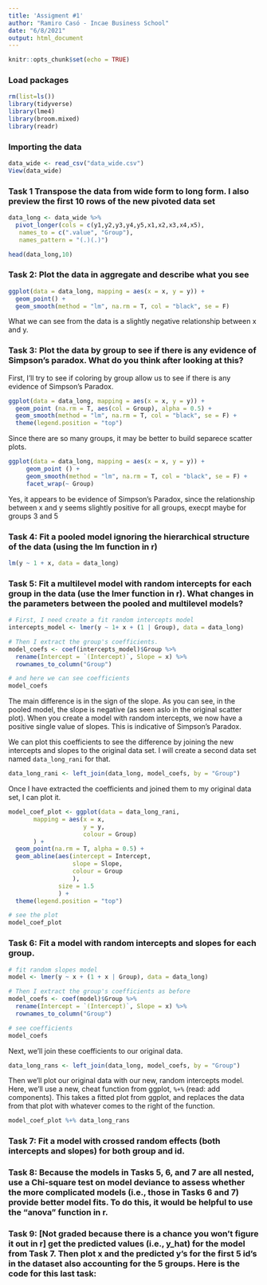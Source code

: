 ```yaml
---
title: 'Assigment #1'
author: "Ramiro Casó - Incae Business School"
date: "6/8/2021"
output: html_document
---
```


```r
knitr::opts_chunk$set(echo = TRUE)
```

### Load packages

```r
rm(list=ls())
library(tidyverse)
library(lme4)
library(broom.mixed)
library(readr)
```

### Importing the data 

```r
data_wide <- read_csv("data_wide.csv")
View(data_wide)
```
### Task 1 Transpose the data from wide form to long form. I also preview the first 10 rows of the new pivoted data set

```r
data_long <- data_wide %>%
  pivot_longer(cols = c(y1,y2,y3,y4,y5,x1,x2,x3,x4,x5),
   names_to = c(".value", "Group"),
   names_pattern = "(.)(.)")

head(data_long,10)
```

### Task 2: Plot the data in aggregate and describe what you see 

```r
ggplot(data = data_long, mapping = aes(x = x, y = y)) +
  geom_point() +
  geom_smooth(method = "lm", na.rm = T, col = "black", se = F)
```
What we can see from the data is a slightly negative relationship between x and y. 

### Task 3: Plot the data by group to see if there is any evidence of Simpson's paradox. What do you think after looking at this?

First, I'll try to see if coloring by group allow us to see if there is any evidence of Simpson's Paradox. 

```r
ggplot(data = data_long, mapping = aes(x = x, y = y)) +
  geom_point (na.rm = T, aes(col = Group), alpha = 0.5) +
  geom_smooth(method = "lm", na.rm = T, col = "black", se = F) +
  theme(legend.position = "top")

```
Since there are so many groups, it may be better to build separece scatter plots. 

```r
ggplot(data = data_long, mapping = aes(x = x, y = y)) +
     geom_point () +
     geom_smooth(method = "lm", na.rm = T, col = "black", se = F) +
     facet_wrap(~ Group) 
```


Yes, it appears to be evidence of Simpson's Paradox, since the relationship between x and y seems slightly positive for all groups, execpt maybe for groups 3 and 5


### Task 4: Fit a pooled model ignoring the hierarchical structure of the data (using the lm function in r)


```r
lm(y ~ 1 + x, data = data_long)
```

### Task 5: Fit a multilevel model with random intercepts for each group in the data (use the lmer function in r). What changes in the parameters between the pooled and multilevel models?

```r
# First, I need create a fit random intercepts model
intercepts_model <- lmer(y ~ 1+ x + (1 | Group), data = data_long) 

# Then I extract the group's coefficients. 
model_coefs <- coef(intercepts_model)$Group %>% 
  rename(Intercept = `(Intercept)`, Slope = x) %>% 
  rownames_to_column("Group")

# and here we can see coefficients
model_coefs
```
The main difference is in the sign of the slope. As you can see, in the pooled model, the slope is negative (as seen aslo in the original scatter plot). When you create a model with random intercepts, we now have a positive single value of slopes. This is indicative of Simpson's Paradox. 

We can plot this coefficients to see the difference by joining the new intercepts and slopes to the original data set. I will create a second data  set named `data_long_rani` for that. 

```r
data_long_rani <- left_join(data_long, model_coefs, by = "Group")
```

Once I have extracted the coefficients and joined them to my original data set, I can plot it.

```r
model_coef_plot <- ggplot(data = data_long_rani, 
       mapping = aes(x = x, 
                     y = y, 
                     colour = Group)
       ) +
  geom_point(na.rm = T, alpha = 0.5) +
  geom_abline(aes(intercept = Intercept, 
                  slope = Slope,
                  colour = Group
                  ),
              size = 1.5
              ) +
  theme(legend.position = "top")

# see the plot
model_coef_plot
```


### Task 6: Fit a model with random intercepts and slopes for each group. 

```r
# fit random slopes model
model <- lmer(y ~ x + (1 + x | Group), data = data_long) 

# Then I extract the group's coefficients as before
model_coefs <- coef(model)$Group %>% 
  rename(Intercept = `(Intercept)`, Slope = x) %>% 
  rownames_to_column("Group")

# see coefficients
model_coefs
```

Next, we'll join these coefficients to our original data.

```r
data_long_rans <- left_join(data_long, model_coefs, by = "Group")
```

Then we'll plot our original data with our new, random intercepts model. Here, we'll use a new, cheat function from ggplot, `%+%` (read: add components). This takes a fitted plot from ggplot, and replaces the data from that plot with whatever comes to the right of the function. 

```r
model_coef_plot %+% data_long_rans
```

### Task 7: Fit a model with crossed random effects (both intercepts and slopes) for both group and id.


### Task 8: Because the models in Tasks 5, 6, and 7 are all nested, use a Chi-square test on model deviance to assess whether the more complicated models (i.e., those in Tasks 6 and 7) provide better model fits. To do this, it would be helpful to use the "anova" function in r.

### Task 9: [Not graded because there is a chance you won't figure it out in r] get the predicted values (i.e., y_hat) for the model from Task 7. Then plot x and the predicted y's for the first 5 id's in the dataset also accounting for the 5 groups. Here is the code for this last task:


